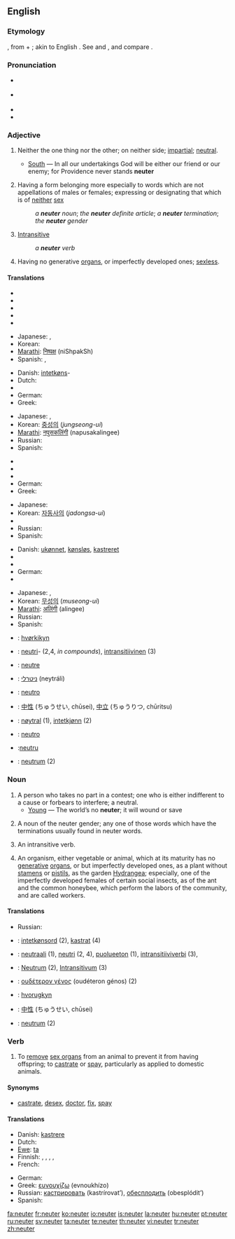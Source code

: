 ==English==

===Etymology===
{{L.}}, from {{term|ne|lang=la||not}} + {{term|uter|lang=la||whether}}; akin to English {{term|whether}}. See {{term|no}} and {{term|whether}}, and compare {{term|neither}}.

===Pronunciation===
*{{a|RP}} {{IPA|/ˈnjuːtə/}}
*{{a|US}} {{IPA|/ˈnuːtɚ/ ''or'' /ˈnjuːtɚ/}}
*{{audio|en-us-neuter.ogg|Audio (US)}}
*{{rhymes|uːtə(r)}}

===Adjective===
{{en-adj|-}}

# {{archaic}} Neither the one thing nor the other; on neither side; [[impartial]]; [[neutral]].
#*[[South]] — In all our undertakings God will be either our friend or our enemy; for Providence never stands '''neuter'''
# {{grammar}} Having a form belonging more especially to words which are not appellations of males or females; expressing or designating that which is of [[neither]] [[sex]]
#: ''a '''neuter''' noun''; ''the '''neuter''' definite article''; ''a '''neuter''' termination''; ''the '''neuter''' gender''
# {{grammar}} [[intransitive|Intransitive]]
#: ''a '''neuter''' verb''
# {{biology}} Having no generative [[organ]]s, or imperfectly developed ones; [[sexless]].

====Translations====
{{trans-top|neither the one thing nor the other}}
* {{trreq|Danish}}
* {{trreq|Dutch}}
* {{trreq|French}}
* {{trreq|German}}
* {{trreq|Greek}}
{{trans-mid}}
* Japanese: {{t|ja|中立的な|tr=chūritsutekina|sc=Jpan}}, {{t|ja|中立の|tr=chūritsu no|sc=Jpan}}
* Korean: {{t-|ko|중성의|tr=jungseong-ui|sc=Hang}}
*[[Marathi]]: [[निष्पक्ष]] (niShpakSh)
*Spanish: {{t-|es|neutral}}, {{t+|es|neutro}}
{{trans-bottom}}

{{trans-top|having a form belonging more especially to words which are not appellations of males or females}}
* Danish: [[intetkøn]]s-
* Dutch: {{t+|nl|onzijdig}}
* {{trreq|French}}
* German: {{t+|de|sächlich}}
* Greek: {{t+|el|ουδέτερος|m|tr=oudéteros|sc=Grek}}
{{trans-mid}}
* Japanese: {{t|ja|中性の|tr=chūsei no|sc=Jpan}}, {{t|ja|中性的な|tr=chūseitekina|sc=Jpan}}
* Korean: [[중성]]의 (''jungseong-ui'')
* [[Marathi]]: [[नपुसकलिंगी]] (napusakalingee)
* Russian: {{t|ru|средний|sc=Cyrl|tr=sr'édnij}}
* Spanish: {{t+|es|neutro}}
{{trans-bottom}}

{{trans-top|intransitive}}
* {{trreq|Danish}}
* {{trreq|Dutch}}
* {{trreq|French}}
* German: {{t+|de|intransitiv}}
* Greek: {{t+|el|αμετάβατος|m|tr=ametávatos|sc=Grek}}
{{trans-mid}}
* Japanese: {{t|ja|自動詞の|tr=jidōshi no|sc=Jpan}}
* Korean: [[자동사]]의 (''jadongsa-ui'')
* {{trreq|Marathi}}
* Russian: {{t|ru|непереходный|sc=Cyrl|tr=n'ep'erexódnyj}}
* Spanish: {{t+|es|neutro}}
{{trans-bottom}}

{{trans-top|having no generative organs, or imperfectly developed ones}}
* Danish: [[ukønnet]], [[kønsløs]], [[kastreret]]
* {{trreq|Dutch}}
* {{trreq|French}}
* German: {{t|de|geschlechtslos}}
* {{trreq|Greek}}
{{trans-mid}}
* Japanese: {{t|ja|未成熟な|tr=miseijukuna|sc=Jpan}}, {{t|ja|未発達の|tr=mihattatsu no|sc=Jpan}}
* Korean: [[무성]]의 (''museong-ui'')
* [[Marathi]]: [[अलिंगी]] (alingee)
* Russian: {{t|ru|бесполый|sc=Cyrl|tr=b'espólyj}}
* Spanish: {{t+|es|neutro}}
{{trans-bottom}}

{{checktrans-top}}
*{{ttbc|Faroese}}: [[hvørkikyn]]
*{{ttbc|Finnish}}: [[neutri]]- (2,4, ''in compounds''), [[intransitiivinen]] (3)
*{{ttbc|French}}: [[neutre]]
*{{ttbc|Hebrew}}: [[ניטרלי]] (neytráli) {{m}}
*{{ttbc|Italian}}: [[neutro]]
{{checktrans-mid}}
*{{ttbc|Japanese}}: [[中性]] (ちゅうせい, chūsei), [[中立]] (ちゅうりつ, chūritsu)
*{{ttbc|Norwegian}}: [[nøytral]] (1), [[intetkjønn]] (2)
*{{ttbc|Portuguese}}: [[neutro]]
*{{ttbc|Romanian}}:[[neutru]]
*{{ttbc|Swedish}}: [[neutrum]] (2)
{{checktrans-bottom}}

===Noun===
{{en-noun}}

# A person who takes no part in a contest; one who is either indifferent to a cause or forbears to interfere; a neutral.
#*[[Young]] — The world’s no '''neuter'''; it will wound or save
# {{grammar}} A noun of the neuter gender; any one of those words which have the terminations usually found in neuter words.
# {{grammar}} An intransitive verb.
# {{biology}} An organism, either vegetable or animal, which at its maturity has no [[generative]] [[organ]]s, or but imperfectly developed ones, as a plant without [[stamen]]s or [[pistil]]s, as the garden [[Hydrangea]]; especially, one of the imperfectly developed females of certain social insects, as of the ant and the common honeybee, which perform the labors of the community, and are called workers.

====Translations====
{{trans-top|a person who takes no part in a contest}}
{{trans-mid}}
{{trans-bottom}}

{{trans-top|a noun of the neuter gender}}
{{trans-mid}}
{{trans-bottom}}

{{trans-top|an intransitive verb}}
{{trans-mid}}
* Russian: {{t|ru|непереходный глагол|m|sc=Cyrl|tr=n'ep'er'exódnyj glagól}}
{{trans-bottom}}

{{trans-top|an organism which at its maturity has no generative organs}}
{{trans-mid}}
{{trans-bottom}}

{{checktrans-top}}
*{{ttbc|Danish}}: [[intetkønsord]] {{n}} (2), [[kastrat]] {{c}}(4)
*{{ttbc|Finnish}}: [[neutraali]] (1), [[neutri]] (2, 4), [[puolueeton]] (1), [[intransitiiviverbi]] (3),
*{{ttbc|German}}: [[Neutrum]] {{n}} (2), [[Intransitivum]] {{n}} (3)
*{{ttbc|Greek}}: [[ουδέτερον γένος]] (oudéteron génos) {{n}} (2)
*{{ttbc|Icelandic}}: [[hvorugkyn]] {{n}}
{{checktrans-mid}}
*{{ttbc|Japanese}}: [[中性]] (ちゅうせい, chūsei)
*{{ttbc|Swedish}}: [[neutrum]] (2)
{{checktrans-bottom}}

===Verb===
{{en-verb}}

# To [[remove]] [[sex organ]]s from an animal to prevent it from having offspring; to [[castrate]] or [[spay]], particularly as applied to domestic animals.

====Synonyms====
*[[castrate]], [[desex]], [[doctor]], [[fix]], [[spay]]

====Translations====
{{trans-top|to remove sex organs from an animal}}
*Danish: [[kastrere]]
* Dutch: {{t+|nl|onzijdig}}
*[[Ewe]]: [[ta]]
* Finnish: {{t+|fi|kuohita}}, {{t+|fi|kuohia}}, {{t-|fi|kastroida}}, {{t+|fi|leikata}}, {{t-|fi|steriloida}}
* French: {{t+|fr|châtrer}}
{{trans-mid}}
* German: {{t-|de|verschneiden}}
*Greek: [[ευνουχίζω]] (evnoukhízo)
*Russian: [[кастрировать]] (kastrírovat’), [[обесплодить]] (obesplódit’)
*Spanish: {{t-|es|castrar}}
{{trans-bottom}}

[[fa:neuter]]
[[fr:neuter]]
[[ko:neuter]]
[[io:neuter]]
[[is:neuter]]
[[la:neuter]]
[[hu:neuter]]
[[pt:neuter]]
[[ru:neuter]]
[[sv:neuter]]
[[ta:neuter]]
[[te:neuter]]
[[th:neuter]]
[[vi:neuter]]
[[tr:neuter]]
[[zh:neuter]]